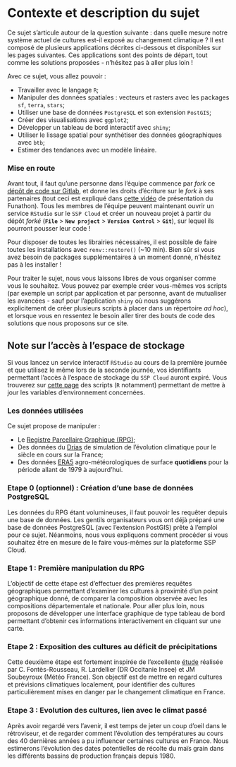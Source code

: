 # Contexte et description du sujet {.unnumbered}

Ce sujet s'articule autour de la question suivante : dans quelle mesure notre système actuel de cultures est-il exposé au changement climatique ? Il est composé de plusieurs applications décrites ci-dessous et disponibles sur les pages suivantes. Ces applications sont des points de départ, tout comme les solutions proposées - n'hésitez pas à aller plus loin !

Avec ce sujet, vous allez pouvoir :

- Travailler avec le langage `R`;
- Manipuler des données spatiales : vecteurs et rasters avec les packages `sf`, `terra`, `stars`;
- Utiliser une base de données `PostgreSQL` et son extension `PostGIS`;
- Créer des visualisations avec `ggplot2`;
- Développer un tableau de bord interactif avec `shiny`;
- Utiliser le lissage spatial pour synthétiser des données géographiques avec `btb`;
- Estimer des tendances avec un modèle linéaire.

### Mise en route {.unnumbered}

Avant tout, il faut qu'une personne dans l'équipe commence par *fork* ce [dépôt de code sur Gitlab](https://git.lab.sspcloud.fr/ssplab/funathon2023/funathon_sujet2), et donne les droits d'écriture sur le *fork* à ses partenaires (tout ceci est expliqué dans [cette vidéo](https://inseefrlab.github.io/funathon2023/additional.html) de présentation du Funathon). Tous les membres de l'équipe peuvent maintenant ouvrir un service `RStudio` sur le `SSP Cloud` et créer un nouveau projet à partir du dépôt *forké* (**`File`** > **`New project`** > **`Version Control`** > **`Git`**), sur lequel ils pourront pousser leur code !

Pour disposer de toutes les librairies nécessaires, il est possible de faire toutes les installations avec `renv::restore()` (~10 min). Bien sûr si vous avez besoin de packages supplémentaires à un moment donné, n'hésitez pas à les installer !

Pour traiter le sujet, nous vous laissons libres de vous organiser comme vous le souhaitez. Vous pouvez par exemple créer vous-mêmes vos scripts (par exemple un script par application et par personne, avant de mutualiser les avancées - sauf pour l'application `shiny` où nous suggérons explicitement de créer plusieurs scripts à placer dans un répertoire *ad hoc*), et lorsque vous en ressentez le besoin aller tirer des bouts de code des solutions que nous proposons sur ce site.

::: {.callout-note icon=false}
## Note sur l'accès à l'espace de stockage

Si vous lancez un service interactif `RStudio` au cours de la première journée et que utilisez le même lors de la seconde journée, vos identifiants permettant l'accès à l'espace de stockage du `SSP Cloud` auront expiré. Vous trouverez sur [cette page](https://datalab.sspcloud.fr/account/storage) des scripts (`R` notamment) permettant de mettre à jour les variables d'environnement concernées.
:::

### Les données utilisées {.unnumbered}

Ce sujet propose de manipuler :

- Le [Registre Parcellaire Graphique (RPG)](https://www.data.gouv.fr/fr/datasets/registre-parcellaire-graphique-rpg-contours-des-parcelles-et-ilots-culturaux-et-leur-groupe-de-cultures-majoritaire/);
- Des données du [Drias](http://www.drias-climat.fr/decouverte) de simulation de l'évolution climatique pour le siècle en cours sur la France;
- Des données [ERA5](https://cds.climate.copernicus.eu/cdsapp#!/dataset/sis-agrometeorological-indicators) agro-météorologiques de surface **quotidiens** pour la période allant de 1979 à aujourd'hui.

### Etape 0 (optionnel) : Création d'une base de données PostgreSQL {.unnumbered}

Les données du RPG étant volumineuses, il faut pouvoir les requêter depuis une base de données. Les gentils organisateurs vous ont déjà préparé une base de données PostgreSQL (avec l'extension PostGIS) prête à l'emploi pour ce sujet. Néanmoins, nous vous expliquons comment procéder si vous souhaitez être en mesure de le faire vous-mêmes sur la plateforme SSP Cloud.

### Etape 1 : Première manipulation du RPG {.unnumbered}

L'objectif de cette étape est d'effectuer des premières requêtes géographiques permettant d'examiner les cultures à proximité d'un point géographique donné, de comparer la composition observée avec les compositions départementale et nationale. Pour aller plus loin, nous proposons de développer une interface graphique de type tableau de bord permettant d'obtenir ces informations interactivement en cliquant sur une carte.

### Etape 2 : Exposition des cultures au déficit de précipitations {.unnumbered}

Cette deuxième étape est fortement inspirée de l'excellente [étude](https://www.insee.fr/fr/statistiques/6522912) réalisée par C. Fontès-Rousseau, R. Lardellier (DR Occitanie Insee) et JM Soubeyroux (Météo France). Son objectif est de mettre en regard cultures et prévisions climatiques localement, pour identifier des cultures particulièrement mises en danger par le changement climatique en France.

### Etape 3 : Evolution des cultures, lien avec le climat passé {.unnumbered}

Après avoir regardé vers l'avenir, il est temps de jeter un coup d'oeil dans le rétroviseur, et de regarder comment l'évolution des températures au cours des 40 dernières années a pu influencer certaines cultures en France. Nous estimerons l'évolution des dates potentielles de récolte du maïs grain dans les différents bassins de production français depuis 1980.
